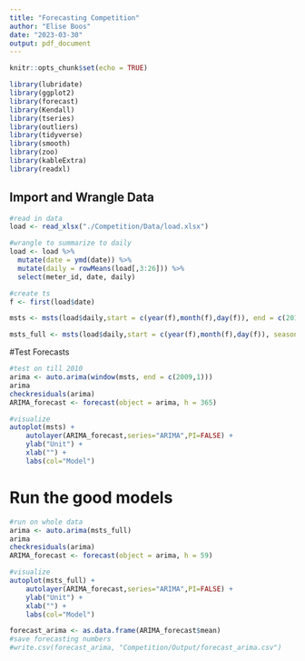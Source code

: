 ```yaml
---
title: "Forecasting Competition"
author: "Elise Boos"
date: "2023-03-30"
output: pdf_document
---
```


```r
knitr::opts_chunk$set(echo = TRUE)
```

```r
library(lubridate)
library(ggplot2)
library(forecast)  
library(Kendall)
library(tseries)
library(outliers)
library(tidyverse)
library(smooth)
library(zoo)
library(kableExtra)
library(readxl)
```

## Import and Wrangle Data

```r
#read in data
load <- read_xlsx("./Competition/Data/load.xlsx")

#wrangle to summarize to daily 
load <- load %>% 
  mutate(date = ymd(date)) %>% 
  mutate(daily = rowMeans(load[,3:26])) %>%
  select(meter_id, date, daily)

#create ts 
f <- first(load$date)

msts <- msts(load$daily,start = c(year(f),month(f),day(f)), end = c(2010,1,1), seasonal.periods =c(7,365.25))

msts_full <- msts(load$daily,start = c(year(f),month(f),day(f)), seasonal.periods =c(7,365.25))
```

#Test Forecasts 

```r
#test on till 2010
arima <- auto.arima(window(msts, end = c(2009,1)))
arima
checkresiduals(arima)
ARIMA_forecast <- forecast(object = arima, h = 365)

#visualize 
autoplot(msts) +
    autolayer(ARIMA_forecast,series="ARIMA",PI=FALSE) +
    ylab("Unit") +
    xlab("") +
    labs(col="Model")
```

# Run the good models 

```r
#run on whole data
arima <- auto.arima(msts_full)
arima
checkresiduals(arima)
ARIMA_forecast <- forecast(object = arima, h = 59)

#visualize
autoplot(msts_full) +
    autolayer(ARIMA_forecast,series="ARIMA",PI=FALSE) +
    ylab("Unit") +
    xlab("") +
    labs(col="Model")

forecast_arima <- as.data.frame(ARIMA_forecast$mean)
#save forecasting numbers 
#write.csv(forecast_arima, "Competition/Output/forecast_arima.csv")
```


